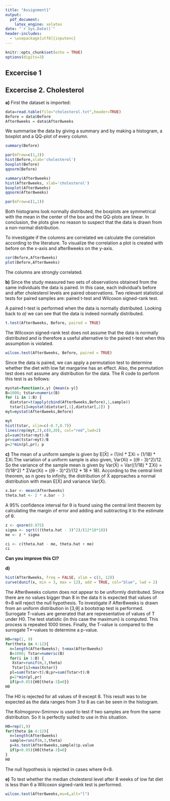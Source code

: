 ```yaml
---
title: "Assignment1"
output:
  pdf_document:
    latex_engine: xelatex
date: "`r Sys.Date()`"
header-includes:
  - \usepackage[utf8]{inputenc}
---
```


```r
knitr::opts_chunk$set(echo = TRUE)
options(digits=3)
```

## Excercise 1

## Excercise 2. Cholesterol
**a)**
First the dataset is imported:
```r
data=read.table(file="cholesterol.txt",header=TRUE)
Before = data$Before
After8weeks = data$After8weeks
```
We summarise the data by giving a summary and by making a histogram, a boxplot and a QQ-plot of every column.
```r
summary(Before)

par(mfrow=c(1,3))
hist(Before,xlab='cholesterol')
boxplot(Before)
qqnorm(Before)

summary(After8weeks)
hist(After8weeks, xlab='cholesterol')
boxplot(After8weeks)
qqnorm(After8weeks)

par(mfrow=c(1,1))
```
Both histograms look normally distributed, the boxplots are symmetrical with the mean in the center of the box and the QQ-plots are linear. In conclusion, the plots give no reason to suspect that the data is drawn from a non-normal distribution. 

To investigate if the columns are correlated we calculate the correlation according to the literature. To visualize the correlation a plot is created with before on the x-axis and after8weeks on the y-axis.

```r
cor(Before,After8weeks)
plot(Before,After8weeks)
```

The columns are strongly correlated.

**b)**
Since the study measured two sets of observations obtained from the same individuals the data is paired. In this case, each individual's before and after cholesterol levels are paired observations. Two relevant statistical tests for paired samples are: paired t-test and Wilcoxon signed-rank test.

A paired t-test is performed when the data is normally distributed. Looking back to *a)* we can see that the data is indeed normally distributed. 
```r
t.test(After8weeks, Before, paired = TRUE)
```

The Wilcoxon signed-rank test does not assume that the data is normally distributed and is therefore a useful alternative to the paired t-test when this assumption is violated.

```r
wilcox.test(After8weeks, Before, paired = TRUE)
```

Since the data is paired, we can apply a permutation test to determine whether the diet with low fat margarine has an effect. Also, the permutation test does not assume any distribution for the data. The R code to perform this test is as follows:
```r
mystat=function(x,y) {mean(x-y)}
B=1000; tstar=numeric(B)
for (i in 1:B) {
  dietstar=t(apply(cbind(After8weeks,Before),1,sample))
  tstar[i]=mystat(dietstar[,1],dietstar[,2]) }
myt=mystat(After8weeks,Before)

myt
hist(tstar, xlim=c(-0.7,0.7))
lines(rep(myt,2),c(0,20), col="red",lwd=2)
pl=sum(tstar<myt)/B
pr=sum(tstar>myt)/B
p=2*min(pl,pr); p
```

**c)**
The mean of a uniform sample is given by E[X̄] = (1/n) * ΣXi = (1/18) * ΣXi.The variation of a uniform sample is also given, Var(Xi) = ((θ - 3)^2)/12. So the variance of the sample mean is given by Var(X̄) = Var((1/18) * ΣXi) = (1/18^2) * ΣVar(Xi) = ((θ - 3)^2)/(12 * 18 * 18). According to the central limit theorem, as n goes to infinity, the distribution of X̄ approaches a normal distribution with mean E[X̄] and variance Var(X̄).
```r
x.bar <- mean(After8weeks)
theta.hat <- 2 * x.bar - 3
```
A 95% confidence interval for θ is found using the central limit theorem by calculating the margin of error and adding and subtracting it to the estimate of θ.
```r
z <- qnorm(0.975) 
sigma <- sqrt(((theta.hat - 3)^2)/(12*18*18))
me <- z * sigma

ci <- c(theta.hat - me, theta.hat + me)
ci
```

**Can you improve this CI?**

**d)**
```r
hist(After8weeks, freq = FALSE, xlim = c(3, 12))
curve(dunif(x, min = 3, max = 12), add = TRUE, col="blue", lwd = 2)
```
The After8weeks column does not appear to be uniformly distributed. Since there are no values bigger than 8 in the data it is expected that values of θ>8 will reject the null hypothesis. To investigate if After8weeks is drawn from an uniform distribution in [3,θ] a bootstrap test is performed. Surrogate T-values are generated that are representative of values of T under H0. The test statistic (in this case the maximum) is computed. This process is repeated 1000 times. Finally, the T-value is compared to the surrogate T*-values to determine a p-value. 


```r
H0=rep(1, 9)
for(theta in 4:12){
  n=length(After8weeks); t=max(After8weeks)
  B=1000; Tstar=numeric(B)
  for(i in 1:B) {
   Xstar=runif(n,3,theta)
   Tstar[i]=max(Xstar)}
  pl=sum(Tstar<t)/B;pr=sum(Tstar>t)/B
  p=2*min(pl,pr)
  if(p<0.05){H0[theta-3]=0}}
H0
```

The H0 is rejected for all values of θ except 8. This result was to be expected as the data ranges from 3 to 8 as can be seen in the histogram.

The Kolmogorov-Smirnov is used to test if two samples are from the same distribution. So it is perfectly suited to use in this situation.
```r
H0=rep(1,9)
for(theta in 4:12){
  n=length(After8weeks)
  sample=runif(n,3,theta)
  p=ks.test(After8weeks,sample)$p.value
  if(p<0.05){H0[theta-3]=0}
}
H0
```
The null hypothesis is rejected in cases where θ<8.

**e)**
To test whether the median cholesterol level after 8 weeks of low fat diet is less than 6 a Wilcoxon signed-rank test is performed.
```r
wilcox.test(After8weeks,mu=6,alt="l")
```






